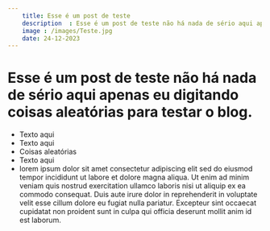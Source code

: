 ```yaml
---
    title: Esse é um post de teste
    description  : Esse é um post de teste não há nada de sério aqui apenas eu digitando coisas aleatórias para testar o blog.
    image : /images/Teste.jpg
    date: 24-12-2023
---
```


# Esse é um post de teste não há nada de sério aqui apenas eu digitando coisas aleatórias para testar o blog.
- Texto aqui
- Texto aqui
- Coisas aleatórias
- Texto aqui
- lorem ipsum dolor sit amet consectetur adipiscing elit sed do eiusmod tempor incididunt ut labore et dolore magna aliqua. Ut enim ad minim veniam quis nostrud exercitation ullamco laboris nisi ut aliquip ex ea commodo consequat. Duis aute irure dolor in reprehenderit in voluptate velit esse cillum dolore eu fugiat nulla pariatur. Excepteur sint occaecat cupidatat non proident sunt in culpa qui officia deserunt mollit anim id est laborum.